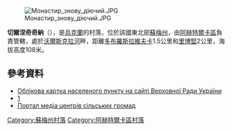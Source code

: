 {{coord|50|18|25|N|34|48|30|E|scale:30000_region:UA|display=inline,title}}

[[Image:Монастир_знову_діючий.JPG|right]]

'''切爾涅奇奇納'''（{{lang-uk|Чернеччина}}），是[[烏克蘭|烏克蘭]]的村落，位於該國東北部[[蘇梅州|蘇梅州]]，由[[阿赫特爾卡區|阿赫特爾卡區]]負責管轄，處於[[沃爾斯克拉河|沃爾斯克拉河]]畔，距離[[多布羅斯拉維夫卡|多布羅斯拉維夫卡]]1.5公里和[[里博堅|里博堅]]2公里，海拔高度108米。

==參考資料==
*[http://gska2.rada.gov.ua/pls/z7502/A005?rdat1=21.09.2007&rf7571=29746 Облікова картка населеного пункту на сайті Верховної Ради України]{{dead link|date=2017年11月 |bot=InternetArchiveBot |fix-attempted=yes }}
*[http://weather.in.ua/ua/symskaja/28303] {{Wayback|url=http://weather.in.ua/ua/symskaja/28303 |date=20111219234024 }}
* [https://web.archive.org/web/20091220222243/http://www.mcenter.org.ua/text/mcenters/chernechchyna/ Портал медіа центрів сільських громад]

{{DEFAULTSORT:Чернеччина}}
[[Category:蘇梅州村落|Category:蘇梅州村落]]
[[Category:阿赫特爾卡區村落|Category:阿赫特爾卡區村落]]


{{Sumy-geo-stub}}